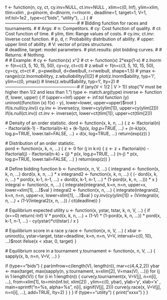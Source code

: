 f <- function(n, cy, ct, cy.inv=NULL, ct.inv=NULL
              , xlim=c(0, Inf), ylim=xlim, tlim=xlim
              , p=plnorm, d=dlnorm, r=rlnorm
              , deadline=1, target=1, V=1, inf.tol=1e2
              , type=c("bids", "utility"), ...) {
  #-------------------------------------------------#
  # Bidding function for races and tournaments.
  #
  # Args:
  #  n: Competitors.
  #  cy: Cost function of quality.
  #  ct: Cost function of time.
  #  ylim, tlim: Range values of costs.
  #  cy.inv, ct.inv: Inverse cost function.
  #  p, d, r: Probability distribution of ability.
  #  upper: upper limit of ability.
  #  V: vector of prizes structures.   
  #  deadline, target: model parameters.
  #  plot.results: plot bidding curves.
  #
  # Returns: 
  #   Nothing.  
  #
  # Example:
  # cy <- function(x) x^2
  # ct <- function(x) 2*exp(1-x)
  # z.lnorm <- f(n=c(3, 5, 10, 15, 50), cy=cy, ct=ct)
  # z.wbull <- f(n=c(3, 5, 10, 15, 50), cy=cy, ct=ct
  #             , p=pweibull, d=dweibull, r=rweibull, shape=1.5)
  # ymax <- range(c(z.lnorm$ability$y, z.wbull$ability$y))[2]
  # plot(z.lnorm$ability, typ='l', ylim=c(0, ymax))
  # lines(z.wbull$ability, typ='l', lty=2)
  #-------------------------------------------------#
  if (any(V < 1/2 | V > 1)) stop("V must be higher then 1/2 and less than 1.")
  type <- match.arg(type)
  inverse <- function (f, lower, upper) {
    if (upper==Inf) upper <- inf.tol
    function (y) uniroot((function (x) f(x) - y), lower=lower, upper=upper)$root
  }
  if(is.null(cy.inv)) cy.inv <- inverse(cy, lower=cy(ylim[1]), upper=cy(ylim[2]))
  if(is.null(ct.inv)) ct.inv <- inverse(ct, lower=ct(tlim[1]), upper=ct(tlim[2]))
       
  # Density of an order statistic.
  dord <- function(x, k, n, ...) {
    z <- lfactorial(n) - lfactorial(k-1) - lfactorial(n-k) +
      (k-1)*p(x, log.p=TRUE, ...) + 
      (n-k)*p(x, log.p=TRUE, lower.tail=FALSE, ...) + 
      d(x, log=TRUE, ...)
    return(exp(z))
  }

  # Distribution of an order statistic.  
  pord <- function(x, k, n, ...) {
    z <- 0
    for (j in k:n) {
      z <- z + lfactorial(n) - lfactorial(j) - lfactorial(n-k) +
      (j) * p(x, log.p=TRUE, ...)
      (n-j) * p(x, log.p=TRUE, lower.tail=FALSE, ...)
    }
    return(exp(z))
  }
  
  # Define bidding function
  b <- function(x, n, V, ...) {
    integrand <- function(x, k, n, ...) dord(x, k, n, ...) * x
    integrand2 <- function(x, k, n, ...) {
      (- dord(x, k, n, ...) * pord(x, k-1, n-1, ...) +
      dord(x, k-1, n-1, ...) * (1-pord(x, k, n, ...))) * x
    }
    integral <- function(x, n, ...) {
      integrate(integrand, k=n, n=n, upper=x, lower=xlim[1], ...)$val
    }
    integral2 <- function(x, n, ...) {
      integrate(integrand2, k=n, n=n, upper=x, lower=xlim[1], ...)$val
    }
    cy.inv(cy(ylim[1]) + (V*integral(x, n, ...) + (1-V)*integral2(x, n, ...)) / ct(deadline))
  }

  # Equilibrium expected utility
  u <- function(x, ystar, tstar, k, n, V, ...) {
      if (x==0) return(-Inf)
      V * pord(x, k, n, ...) + 
      (1-V) * (1-pord(x, k, n, ...)) * pord(x, k-1, n-1, ...) - 
      cy(ystar)*ct(tstar) / x
  }
  
  # Equilibrium score in a race
  y.race <- function(x, n, V, ...) {
    xbar <- uniroot(u, ystar=target, tstar=deadline, k=n, n=n, V=V, interval=c(0, 10), ...)$root
    ifelse(x < xbar, 0, target)
  }
  
  # Equilibrium score in a tournament
  y.tournament <- function(x, n, V, ...) {
    sapply(x, b, n=n, V=V, ...)
  }

  if (type=="bids") {
    par(mfrow=c(length(V), length(n)), mar=c(4,4,2,2))
    ybar <- max(target, max(sapply(n, y.tournament, x=xlim[2], V=max(V), ...)))
    for (j in 1:length(V)) {
      for (i in 1:length(n)) {
        curve(y.tournament(x, V=V[j], n=n[i], ...), from=xlim[1], to=min(inf.tol, xlim[2])
            , ylim=c(0, ybar), ylab='y', xlab='x'
            , main=sprintf("n=%s, alpha=%s", n[i], signif(V[j], 2)))
        curve(y.race(x, V=V[j], n=n[i], ...), add=TRUE, lty=2)
      }
    }
  }
  if (type=="utility") {
      print("xxxx")
  }
}
